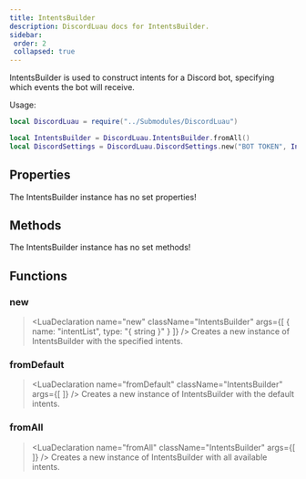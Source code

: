 ```yaml
---
title: IntentsBuilder
description: DiscordLuau docs for IntentsBuilder.
sidebar:
 order: 2
 collapsed: true
---
```

[//]: # (This file was automatically @generated from moonwave comments using a script. Please do not exit by hand.)
[//]: # (To actually edit documentation, make changes to the main DiscordLuau repo.)

[//]: # (----- DOCUMENT IMPORTS ----- )


[//]: # (----- DOCUMENT DESCRIPTION ----- )

IntentsBuilder is used to construct intents for a Discord bot, specifying which events the bot will receive.

Usage:
```lua
local DiscordLuau = require("../Submodules/DiscordLuau")

local IntentsBuilder = DiscordLuau.IntentsBuilder.fromAll()
local DiscordSettings = DiscordLuau.DiscordSettings.new("BOT TOKEN", IntentsBuilder)
```

[//]: # (----- DOCUMENT PROPERTIES ----- )

## Properties

The IntentsBuilder instance has no set properties!

[//]: # (----- DOCUMENT METHODS ----- )

## Methods

The IntentsBuilder instance has no set methods!

[//]: # (----- DOCUMENT FUNCTIONS ----- )

## Functions

### new

> <LuaDeclaration name="new" className="IntentsBuilder" args={[ { name: "intentList", type: "{ string }" } ]} />
Creates a new instance of IntentsBuilder with the specified intents.
### fromDefault

> <LuaDeclaration name="fromDefault" className="IntentsBuilder" args={[  ]} />
Creates a new instance of IntentsBuilder with the default intents.
### fromAll

> <LuaDeclaration name="fromAll" className="IntentsBuilder" args={[  ]} />
Creates a new instance of IntentsBuilder with all available intents.

